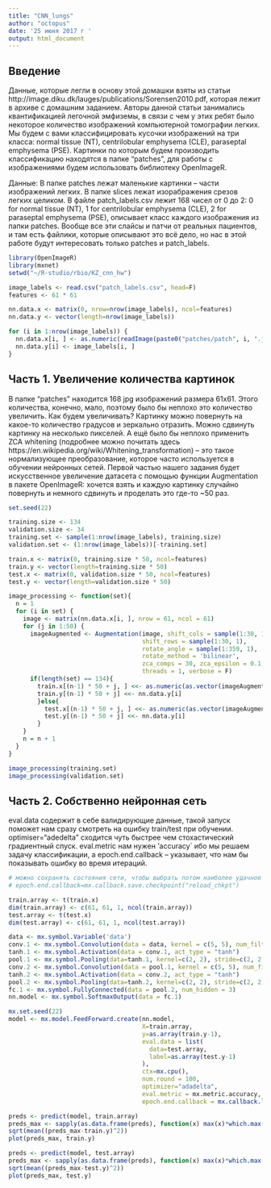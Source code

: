 ```yaml
---
title: "CNN_lungs"
author: "octopus"
date: '25 июня 2017 г '
output: html_document
---
```

## Введение
Данные, которые легли в основу этой домашки взяты из статьи http://image.diku.dk/lauges/publications/Sorensen2010.pdf, которая лежит в архиве с домашним заданием. Авторы данной статьи занимались квантификацией легочной эмфиземы, в связи с чем у этих ребят было некоторое количество изображений компьютерной томографии легких.
Мы будем с вами классифицировать кусочки изображений на три класса: normal tissue (NT), centrilobular emphysema (CLE), paraseptal emphysema (PSE).
Картинки по которым будем производить классификацию находятся в папке “patches”, для работы с изображениями будем использовать библиотеку OpenImageR.

Данные: В папке patches лежат маленькие картинки – части изображений легких. В папке slices лежат изорабражения срезов легких целиком. В файле patch\_labels.csv лежит 168 чисел от 0 до 2: 0 for normal tissue (NT), 1 for centrilobular emphysema (CLE), 2 for paraseptal emphysema (PSE), описывает класс каждого изображения из папки patches. Вообще все эти слайсы и патчи от реальных пациентов, и там есть файлики, которые описывают это всё дело, но нас в этой работе будут интересовать только patches и patch_labels.

```r
library(OpenImageR)
library(mxnet)
setwd("~/R-studio/rbio/KZ_cnn_hw")
```

```r
image_labels <- read.csv("patch_labels.csv", head=F)
features <- 61 * 61

nn.data.x <- matrix(0, nrow=nrow(image_labels), ncol=features)
nn.data.y <- vector(length=nrow(image_labels))

for (i in 1:nrow(image_labels)) {
  nn.data.x[i, ] <- as.numeric(readImage(paste0("patches/patch", i, ".jpg")))
  nn.data.y[i] <- image_labels[i, ]
}
```


## Часть 1. Увеличение количества картинок

В папке “patches” находится 168 jpg изображений размера 61x61. Этого количества, конечно, мало, поэтому было бы неплохо это количество увеличить. Как будем увеличивать? Картинку можно повернуть на какое-то количество градусов и зеркально отразить. Можно сдвинуть картинку на несколько пикселей. А ещё было бы неплохо применить ZCA whitening (подробнее можно почитать здесь https://en.wikipedia.org/wiki/Whitening_transformation) – это такое нормализующее преобразование, которое часто используется в обучении нейронных сетей.
Первой частью нашего задания будет искусственное увеличение датасета с помощью функции Augmentation в пакете OpenImageR: хочется взять и каждую картинку случайно повернуть и немного сдвинуть и проделать это где-то ~50 раз.

```r
set.seed(22)

training.size <- 134
validation.size <- 34
training.set <- sample(1:nrow(image_labels), training.size)
validation.set <- (1:nrow(image_labels))[-training.set]

train.x <- matrix(0, training.size * 50, ncol=features)
train.y <- vector(length=training.size * 50)
test.x <- matrix(0, validation.size * 50, ncol=features)
test.y <- vector(length=validation.size * 50)

image_processing <- function(set){
  n = 1
  for (i in set) {
    image <- matrix(nn.data.x[i, ], nrow = 61, ncol = 61)
    for (j in 1:50) {
      imageAugmented <- Augmentation(image, shift_cols = sample(1:30, 1), 
                                     shift_rows = sample(1:30, 1), 
                                     rotate_angle = sample(1:359, 1), 
                                     rotate_method = 'bilinear', 
                                     zca_comps = 30, zca_epsilon = 0.1, 
                                     threads = 1, verbose = F)
      if(length(set) == 134){
        train.x[(n-1) * 50 + j, ] <<- as.numeric(as.vector(imageAugmented))
        train.y[(n-1) * 50 + j] <<- nn.data.y[i]
        }else{
          test.x[(n-1) * 50 + j, ] <<- as.numeric(as.vector(imageAugmented))
          test.y[(n-1) * 50 + j] <<- nn.data.y[i]
        }
    }
    n = n + 1
  }
}

image_processing(training.set)
image_processing(validation.set)
```

## Часть 2. Собственно нейронная сеть

eval.data содержит в себе валидирующие данные, такой запуск поможет нам сразу смотреть на ошибку train/test при обучении. 
optimiser="adedelta" сходится чуть быстрее чем стохастический градиентный спуск. 
eval.metric нам нужен ’accuracy` ибо мы решаем задачу классификации, 
а epoch.end.callback – указывает, что нам бы показывать ошибку во время итераций.

```r
# можно сохранять состояния сети, чтобы выбрать потом наиболее удачное
# epoch.end.callback=mx.callback.save.checkpoint("reload_chkpt")

train.array <- t(train.x)
dim(train.array) <- c(61, 61, 1, ncol(train.array))
test.array <- t(test.x)
dim(test.array) <- c(61, 61, 1, ncol(test.array))

data <- mx.symbol.Variable('data')
conv.1 <- mx.symbol.Convolution(data = data, kernel = c(5, 5), num_filter = 10)
tanh.1 <- mx.symbol.Activation(data = conv.1, act_type = "tanh")
pool.1 <- mx.symbol.Pooling(data=tanh.1, kernel=c(2, 2), stride=c(2, 2), pool.type="max")
conv.2 <- mx.symbol.Convolution(data = pool.1, kernel = c(5, 5), num_filter = 10)
tanh.2 <- mx.symbol.Activation(data = conv.2, act_type = "tanh")
pool.2 <- mx.symbol.Pooling(data=tanh.2, kernel=c(2, 2), stride=c(2, 2), pool.type="max")
fc.1 <- mx.symbol.FullyConnected(data = pool.2, num_hidden = 3)
nn.model <- mx.symbol.SoftmaxOutput(data = fc.1)

mx.set.seed(22)
model <- mx.model.FeedForward.create(nn.model, 
                                     X=train.array, 
                                     y=as.array(train.y-1),
                                     eval.data = list(
                                       data=test.array,
                                       label=as.array(test.y-1)
                                     ),
                                     ctx=mx.cpu(), 
                                     num.round = 100,
                                     optimizer="adadelta",
                                     eval.metric = mx.metric.accuracy,
                                     epoch.end.callback = mx.callback.log.train.metric(10))
```

```r
preds <- predict(model, train.array)
preds_max <- sapply(as.data.frame(preds), function(x) max(x)*which.max(x))
sqrt(mean((preds_max-train.y)^2))
plot(preds_max, train.y)

preds <- predict(model, test.array)
preds_max <- sapply(as.data.frame(preds), function(x) max(x)*which.max(x))
sqrt(mean((preds_max-test.y)^2))
plot(preds_max, test.y)
```

